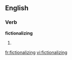 ==English==

===Verb===
'''fictionalizing'''

# {{present participle of|[[fictionalize]]}}

[[fr:fictionalizing]]
[[vi:fictionalizing]]